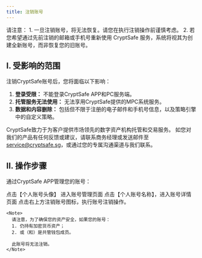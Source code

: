 ```yaml
---
title: 注销账号
---
```

<Warning>
请注意：
1. 一旦注销账号，将无法恢复。请您在执行注销操作前谨慎考虑。
2. 若您希望通过先前注销的邮箱或手机号重新使用 CryptSafe 服务，系统将视其为创建全新账号，而非恢复您的旧账号。
</Warning>

## I. 受影响的范围

注销CryptSafe账号后，您将面临以下影响：

1. **登录受限：** 不能登录CryptSafe APP和PC服务端。 
2. **托管服务无法使用：** 无法享用CryptSafe提供的MPC系统服务。
3. **数据和内容删除：** 包括但不限于注册的电子邮件和手机号信息，以及策略引擎中的自定义策略。


CryptSafe致力于为客户提供市场领先的数字资产机构托管和交易服务。
如您对我们的产品有任何反馈或建议，请联系商务经理或发送邮件至 [service@cryptsafe.sg](mailto:service@cryptsafe.sg)，或通过您的专属沟通渠道与我们联系。


## II. 操作步骤

通过CryptSafe APP管理您的账号：

<Steps>
  <Step title="个人中心">
    点击【个人账号头像】 进入账号管理页面
  </Step>

  <Step title="账号详情">
    点击【个人账号名称】，进入账号详情页面
  </Step>

  <Step title="注销账号">
    点击右上方注销账号图标，执行账号注销操作。

    <Note>
      请注意，为了确保您的资产安全，如果您的账号：
      1. 仍持有加密货币资产；
      2. 或（和）是共管钱包成员。

      此账号将无法注销。
    </Note>
  </Step>
</Steps>
